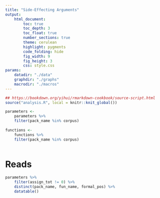 ```yaml
---
title: "Side-Effecting Arguments"
output:
    html_document:
        toc: true
        toc_depth: 3
        toc_float: true
        number_sections: true
        theme: cerulean
        highlight: pygments
        code_folding: hide
        fig_width: 9
        fig_height: 3
        css: style.css
params:
    datadir: "./data"
    graphdir: "./graphs"
    macrodir: "./macros"
---
```


```r
## https://bookdown.org/yihui/rmarkdown-cookbook/source-script.html
source("analysis.R", local = knitr::knit_global())
```

```r
parameters <-
    parameters %>%
    filter(pack_name %in% corpus)
    
functions <-
    functions %>%
    filter(pack_name %in% corpus)
    
```

# Reads

```r
parameters %>%
    filter(assign_tot != 0) %>%
    distinct(pack_name, fun_name, formal_pos) %>%
    datatable()
```
